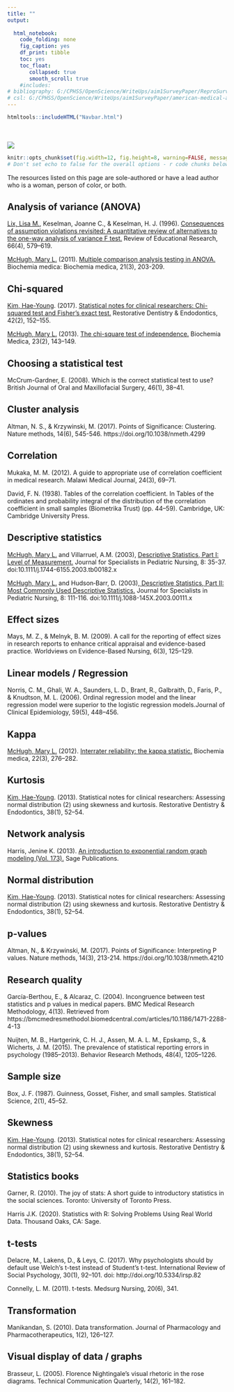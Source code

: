 ---
title: ""
output:
   
  html_notebook: 
    code_folding: none
    fig_caption: yes
    df_print: tibble
    toc: yes
    toc_float: 
       collapsed: true
       smooth_scroll: true
    #includes:
# bibliography: G:/CPHSS/OpenScience/WriteUps/aim1SurveyPaper/ReproSurveyPaper_02122018.bibtex
# csl: G:/CPHSS/OpenScience/WriteUps/aim1SurveyPaper/american-medical-association-no-url.CSL
---
<!-- <head{#top}> -->

<!-- <script src = "Main.js"></script> -->
<!-- <link rel="stylesheet" type="text/css" href="MainStyle.css"> -->
```{r, echo=FALSE}
htmltools::includeHTML("Navbar.html")
```
<BR><BR><img class="logo" src = "logo-header-stats.gif">
   
<!-- </head> -->

```{r setupOpts, echo=FALSE}
knitr::opts_chunk$set(fig.width=12, fig.height=8, warning=FALSE, message=FALSE)
# Don't set echo to false for the overall options - r code chunks below need to appear
```

The resources listed on this page are sole-authored or have a lead author who is a woman, person of color, or both.

## Analysis of variance (ANOVA)

<a href="http://umanitoba.ca/faculties/health_sciences/medicine/units/chs/faculty_and_staff/7879.html">Lix, Lisa M.</a>, Keselman, Joanne C., & Keselman, H. J. (1996). <a href = "https://www.jstor.org/stable/1170654?seq=1#metadata_info_tab_contents">Consequences of assumption violations revisited: A quantitative review of alternatives to the one-way analysis of variance F test.</a> Review of Educational Research, 66(4), 579–619.

<a href="https://www.linkedin.com/in/mary-mchugh-35134932/">McHugh, Mary L.</a> (2011). <a href = "https://hrcak.srce.hr/file/108599">Multiple comparison analysis testing in ANOVA.</a> Biochemia medica: Biochemia medica, 21(3), 203-209.

## Chi-squared

<a href ="https://asianmideast.duke.edu/people/hae-young-kim">Kim, Hae-Young</a>. (2017). <a href = "https://www.ncbi.nlm.nih.gov/pmc/articles/PMC5426219/"> Statistical notes for clinical researchers: Chi-squared test and Fisher’s exact test.</a> Restorative Dentistry & Endodontics, 42(2), 152–155.

<a href="https://www.linkedin.com/in/mary-mchugh-35134932/">McHugh, Mary L.</a> (2013). <a href ="https://www.ncbi.nlm.nih.gov/pmc/articles/PMC3900058/">The chi-square test of independence.</a> Biochemia Medica, 23(2), 143–149.

## Choosing a statistical test

McCrum-Gardner, E. (2008). Which is the correct statistical test to use? British Journal of Oral and Maxillofacial Surgery, 46(1), 38–41.

## Cluster analysis

Altman, N. S., & Krzywinski, M. (2017). Points of Significance: Clustering. Nature methods, 14(6), 545-546. https://doi.org/10.1038/nmeth.4299

## Correlation

Mukaka, M. M. (2012). A guide to appropriate use of correlation coefficient in medical research. Malawi Medical Journal, 24(3), 69–71.

David, F. N. (1938). Tables of the correlation coefficient. In Tables of the ordinates and probability integral of the distribution of the correlation coefficient in small samples (Biometrika Trust) (pp. 44–59). Cambridge, UK: Cambridge University Press.

## Descriptive statistics

<a href="https://www.linkedin.com/in/mary-mchugh-35134932/">McHugh, Mary L.</a> and Villarruel, A.M. (2003), <a href="https://onlinelibrary.wiley.com/doi/epdf/10.1111/j.1744-6155.2003.tb00182.x">Descriptive Statistics, Part I: Level of Measurement.</a> Journal for Specialists in Pediatric Nursing, 8: 35-37. doi:10.1111/j.1744-6155.2003.tb00182.x

<a href="https://www.linkedin.com/in/mary-mchugh-35134932/">McHugh, Mary L.</a> and Hudson‐Barr, D. (2003),<a href="https://onlinelibrary.wiley.com/doi/epdf/10.1111/j.1088-145X.2003.00111.x"> Descriptive Statistics, Part II: Most Commonly Used Descriptive Statistics.</a> Journal for Specialists in Pediatric Nursing, 8: 111-116. doi:10.1111/j.1088-145X.2003.00111.x

## Effect sizes

Mays, M. Z., & Melnyk, B. M. (2009). A call for the reporting of effect sizes in research reports to enhance critical appraisal and evidence-based practice. Worldviews on Evidence-Based Nursing, 6(3), 125–129.

## Linear models / Regression

Norris, C. M., Ghali, W. A., Saunders, L. D., Brant, R., Galbraith, D., Faris, P., & Knudtson, M. L. (2006). Ordinal regression model and the linear regression model were superior to the logistic regression models.Journal of Clinical Epidemiology, 59(5), 448–456.

## Kappa

<a href="https://www.linkedin.com/in/mary-mchugh-35134932/">McHugh, Mary L.</a> (2012). <a href="https://www.ncbi.nlm.nih.gov/pmc/articles/PMC3900052/">Interrater reliability: the kappa statistic.</a> Biochemia medica, 22(3), 276–282.

## Kurtosis

<a href ="https://asianmideast.duke.edu/people/hae-young-kim">Kim, Hae-Young</a>. (2013). Statistical notes for clinical researchers: Assessing normal distribution (2) using skewness and kurtosis. Restorative Dentistry & Endodontics, 38(1), 52–54.

## Network analysis

Harris, Jenine K. (2013). <a href = "https://us.sagepub.com/en-us/nam/an-introduction-to-exponential-random-graph-modeling/book237737">An introduction to exponential random graph modeling (Vol. 173).</a> Sage Publications.

## Normal distribution

<a href ="https://asianmideast.duke.edu/people/hae-young-kim">Kim, Hae-Young</a>. (2013). Statistical notes for clinical researchers: Assessing normal distribution (2) using skewness and kurtosis. Restorative Dentistry & Endodontics, 38(1), 52–54.

## p-values

Altman, N., & Krzywinski, M. (2017). Points of Significance: Interpreting P values. Nature methods, 14(3), 213-214. https://doi.org/10.1038/nmeth.4210

## Research quality

García-Berthou, E., & Alcaraz, C. (2004). Incongruence between test statistics and p values in medical papers. BMC Medical Research Methodology,
4(13). Retrieved from https://bmcmedresmethodol.biomedcentral.com/articles/10.1186/1471-2288-4-13

Nuijten, M. B., Hartgerink, C. H. J., Assen, M. A. L. M., Epskamp, S., & Wicherts, J. M. (2015). The prevalence of statistical reporting errors in psychology (1985–2013). Behavior Research Methods, 48(4), 1205–1226.

## Sample size

Box, J. F. (1987). Guinness, Gosset, Fisher, and small samples. Statistical Science, 2(1), 45–52.

## Skewness 

<a href ="https://asianmideast.duke.edu/people/hae-young-kim">Kim, Hae-Young</a>. (2013). Statistical notes for clinical researchers: Assessing normal distribution (2) using skewness and kurtosis. Restorative Dentistry & Endodontics, 38(1), 52–54.

## Statistics books 

Garner, R. (2010). The joy of stats: A short guide to introductory statistics in the social sciences. Toronto: University of Toronto Press.

Harris J.K. (2020). Statistics with R: Solving Problems Using Real World Data. Thousand Oaks, CA: Sage. 

## t-tests

Delacre, M., Lakens, D., & Leys, C. (2017). Why psychologists should by default use Welch’s t-test instead of Student’s t-test. International Review of Social Psychology, 30(1), 92–101. doi: http://doi.org/10.5334/irsp.82

Connelly, L. M. (2011). t-tests. Medsurg Nursing, 20(6), 341.

## Transformation

Manikandan, S. (2010). Data transformation. Journal of Pharmacology and Pharmacotherapeutics, 1(2), 126–127.

## Visual display of data / graphs 

Brasseur, L. (2005). Florence Nightingale’s visual rhetoric in the rose diagrams. Technical Communication Quarterly, 14(2), 161–182.
